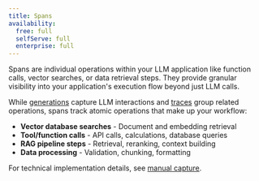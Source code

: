 ```yaml
---
title: Spans
availability:
  free: full
  selfServe: full
  enterprise: full
---
```


Spans are individual operations within your LLM application like function calls, vector searches, or data retrieval steps. They provide granular visibility into your application's execution flow beyond just LLM calls.

While [generations](/docs/llm-analytics/generations) capture LLM interactions and [traces](/docs/llm-analytics/traces) group related operations, spans track atomic operations that make up your workflow:

- **Vector database searches** - Document and embedding retrieval
- **Tool/function calls** - API calls, calculations, database queries  
- **RAG pipeline steps** - Retrieval, reranking, context building
- **Data processing** - Validation, chunking, formatting

For technical implementation details, see [manual capture](/docs/llm-analytics/manual-capture).